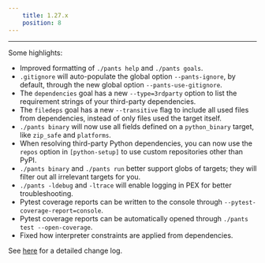 ```yaml
---
    title: 1.27.x
    position: 8
---
```


---

Some highlights:

- Improved formatting of `./pants help` and `./pants goals`.
- `.gitignore` will auto-populate the global option `--pants-ignore`, by default, through the new global option `--pants-use-gitignore`.
- The `dependencies` goal has a new `--type=3rdparty` option to list the requirement strings of your third-party dependencies.
- The `filedeps` goal has a new `--transitive` flag to include all used files from dependencies, instead of only files used the target itself.
- `./pants binary` will now use all fields defined on a `python_binary` target, like `zip_safe` and `platforms`.
- When resolving third-party Python dependencies, you can now use the `repos` option in `[python-setup]` to use custom repositories other than PyPI.
- `./pants binary` and `./pants run` better support globs of targets; they will filter out all irrelevant targets for you.
- `./pants -ldebug` and `-ltrace` will enable logging in PEX for better troubleshooting.
- Pytest coverage reports can be written to the console through `--pytest-coverage-report=console`.
- Pytest coverage reports can be automatically opened through `./pants test --open-coverage`.
- Fixed how interpreter constraints are applied from dependencies.

See [here](https://github.com/pantsbuild/pants/blob/master/src/python/pants/notes/1.27.x.rst) for a detailed change log.

